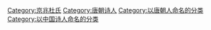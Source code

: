 [[Category:京兆杜氏|Category:京兆杜氏]]
[[Category:唐朝诗人|Category:唐朝诗人]]
[[Category:以唐朝人命名的分类|Category:以唐朝人命名的分类]]
[[Category:以中国诗人命名的分类|Category:以中国诗人命名的分类]]